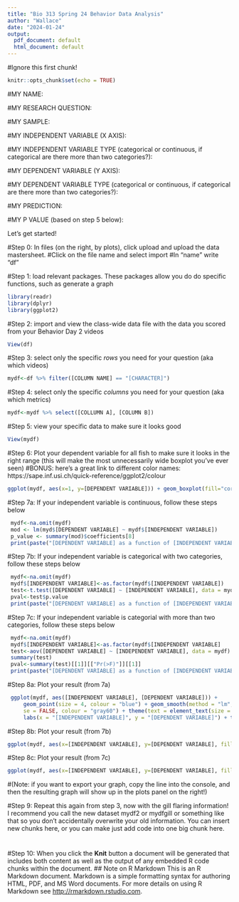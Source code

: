 ---
title: "Bio 313 Spring 24 Behavior Data Analysis"
author: "Wallace"
date: "2024-01-24"
output:
  pdf_document: default
  html_document: default
---

#Ignore this first chunk!
```{r setup, include=FALSE}
knitr::opts_chunk$set(echo = TRUE)
```

#MY NAME:

#MY RESEARCH QUESTION:

#MY SAMPLE:

#MY INDEPENDENT VARIABLE (X AXIS):

#MY INDEPENDENT VARIABLE TYPE (categorical or continuous, if categorical are there more than two categories?):

#MY DEPENDENT VARIABLE (Y AXIS):

#MY DEPENDENT VARIABLE TYPE (categorical or continuous, if categorical are there more than two categories?): 

#MY PREDICTION:

#MY P VALUE (based on step 5 below):

##################################### Let's get started!

#Step 0: In files (on the right, by plots), click upload and upload the data mastersheet. 
#Click on the file name and select import
#In "name" write "df"

#Step 1: load relevant packages. These packages allow you do do specific functions, such as generate a graph
```{r}
library(readr)
library(dplyr)
library(ggplot2)

```

#Step 2: import and view the class-wide data file with the data you scored from your Behavior Day 2 videos
```{r}

View(df)

```


#Step 3: select only the specific *rows* you need for your question (aka which videos)
```{r}

mydf<-df %>% filter([COLUMN NAME] == "[CHARACTER]")

```

#Step 4: select only the specific *columns* you need for your question (aka which metrics)
```{r}

mydf<-mydf %>% select([COLLUMN A], [COLUMN B])


```

#Step 5: view your specific data to make sure it looks good
```{r}

View(mydf)


```

#Step 6: Plot your dependent variable for all fish to make sure it looks in the right range (this will make the most unnecessarily wide boxplot you've ever seen)
#BONUS: here's a great link to different color names: https://sape.inf.usi.ch/quick-reference/ggplot2/colour 
```{r}

ggplot(mydf, aes(x=1, y=[DEPENDENT VARIABLE])) + geom_boxplot(fill="cornflowerblue",) + geom_jitter(width = 0.01)+ theme_classic()

```


#Step 7a: If your independent variable is continuous, follow these steps below
```{r}

 mydf<-na.omit(mydf)
 mod <- lm(myd$[DEPENDENT VARIABLE] ~ mydf$[INDEPENDENT VARIABLE])
 p_value <- summary(mod)$coefficients[8]
 print(paste("[DEPENDENT VARIABLE] as a function of [INDEPENDENT VARIABLE], p value = ", round(p_value, 4)))

```

#Step 7b: If your independent variable is categorical with two categories, follow these steps below
```{r}

 mydf<-na.omit(mydf)
 mydf$[INDEPENDENT VARIABLE]<-as.factor(mydf$[INDEPENDENT VARIABLE])
 test<-t.test([DEPENDENT VARIABLE] ~ [INDEPENDENT VARIABLE], data = mydf)
 pval<-test$p.value
 print(paste("[DEPENDENT VARIABLE] as a function of [INDEPENDENT VARIABLE], p value= ", pval))

```

#Step 7c: If your independent variable is categorial with more than two categories, follow these steps below
```{r}

 mydf<-na.omit(mydf)
 mydf$[INDEPENDENT VARIABLE]<-as.factor(mydf$[INDEPENDENT VARIABLE]
 test<-aov([DEPENDENT VARIABLE] ~ [INDEPENDENT VARIABLE], data = mydf)
 summary(test)
 pval<-summary(test)[[1]][["Pr(>F)"]][[1]]
 print(paste("[DEPENDENT VARIABLE] as a function of [INDEPENDENT VARIABLE], p value= ", pval))

```

#Step 8a: Plot your result (from 7a) 
```{r}
 ggplot(mydf, aes([INDEPENDENT VARIABLE], [DEPENDENT VARIABLE])) + 
     geom_point(size = 4, colour = "blue") + geom_smooth(method = "lm", 
     se = FALSE, colour = "gray60") + theme(text = element_text(size = 10)) + 
     labs(x = "[INDEPENDENT VARIABLE]", y = "[DEPENDENT VARIABLE]") + theme_classic()

```

#Step 8b: Plot your result (from 7b)
```{r}
ggplot(mydf, aes(x=[INDEPENDENT VARIABLE], y=[DEPENDENT VARIABLE], fill= [INDEPENDENT VARIABLE])) + geom_boxplot() + geom_point(size = 3)+ theme_classic() + scale_fill_manual(values=c("red", "yellow"))

```

#Step 8c: Plot your result (from 7c)
```{r}
ggplot(mydf, aes(x=[INDEPENDENT VARIABLE], y=[DEPENDENT VARIABLE], fill= [INDEPENDENT VARIABLE])) + geom_boxplot() + geom_point(size = 3)+ theme_classic() + scale_fill_manual(values=c("red", "orange", "yellow"))

```

#(Note: if you want to export your graph, copy the line into the console, and then the resulting graph will show up in the plots panel on the right!)


#Step 9: Repeat this again from step 3, now with the gill flaring information! I recommend you call the new dataset mydf2 or mydfgill or something like that so you don't accidentally overwrite your old information. You can insert new chunks here, or you can make just add code into one big chunk here. 

#
#
#
#
#


#Step 10: When you click the **Knit** button a document will be generated that includes both content as well as the output of any embedded R code chunks within the document.
## Note on R Markdown
This is an R Markdown document. Markdown is a simple formatting syntax for authoring HTML, PDF, and MS Word documents. For more details on using R Markdown see <http://rmarkdown.rstudio.com>.

